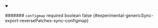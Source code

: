 
<details className="config-field" data-expandable="false" open>
<summary>

####### `configmap` <span className="config-field-required" data-required="false">required</span> <span className="config-field-type">boolean</span> <span className="config-field-default">false</span> <span className="config-field-enum"></span> {#experimental-genericSync-export-reversePatches-sync-configmap}



</summary>



</details>
